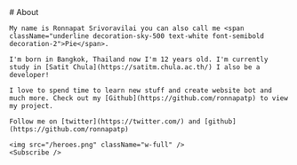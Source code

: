 
<Meta title="About" />
<Layout>
<div className="prose-layout">
    # About

    My name is Ronnapat Srivoravilai you can also call me <span className="underline decoration-sky-500 text-white font-semibold decoration-2">Pie</span>.

    I'm born in Bangkok, Thailand now I'm 12 years old. I'm currently study in [Satit Chula](https://satitm.chula.ac.th/) I also be a developer!

    I love to spend time to learn new stuff and create website bot and much more. Check out my [Github](https://github.com/ronnapatp) to view my project.

    Follow me on [twitter](https://twitter.com/) and [github](https://github.com/ronnapatp)

    <img src="/heroes.png" className="w-full" />
    <Subscribe />

</div>
</Layout>
